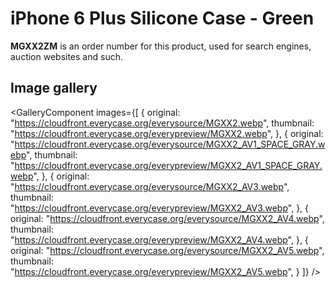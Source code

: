 
# iPhone 6 Plus Silicone Case - Green

<Callout type='info' emoji='👉🏻'>**MGXX2ZM** is an order number for this product, used for search engines, auction websites and such.</Callout>

## Image gallery

<GalleryComponent
    images={[
      {
        original: "https://cloudfront.everycase.org/everysource/MGXX2.webp",
        thumbnail: "https://cloudfront.everycase.org/everypreview/MGXX2.webp",
      },
      {
        original: "https://cloudfront.everycase.org/everysource/MGXX2_AV1_SPACE_GRAY.webp",
        thumbnail: "https://cloudfront.everycase.org/everypreview/MGXX2_AV1_SPACE_GRAY.webp",
      },
      {
        original: "https://cloudfront.everycase.org/everysource/MGXX2_AV3.webp",
        thumbnail: "https://cloudfront.everycase.org/everypreview/MGXX2_AV3.webp",
      },
      {
        original: "https://cloudfront.everycase.org/everysource/MGXX2_AV4.webp",
        thumbnail: "https://cloudfront.everycase.org/everypreview/MGXX2_AV4.webp",
      },
      {
        original: "https://cloudfront.everycase.org/everysource/MGXX2_AV5.webp",
        thumbnail: "https://cloudfront.everycase.org/everypreview/MGXX2_AV5.webp",
      }
    ]}
  />
